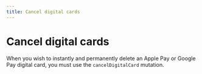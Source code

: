 ```yaml
---
title: Cancel digital cards
---
```


# Cancel digital cards

When you wish to instantly and permanently delete an Apple Pay or Google Pay digital card, you must use the `cancelDigitalCard` mutation.
